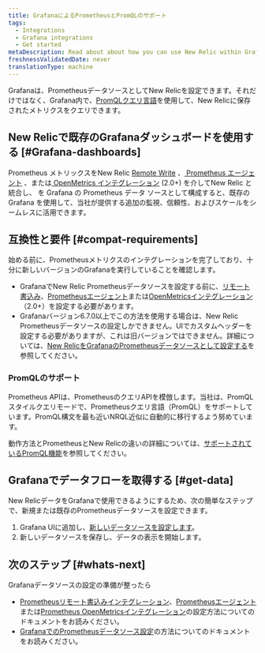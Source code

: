 ```yaml
---
title: GrafanaによるPrometheusとPromQLのサポート
tags:
  - Integrations
  - Grafana integrations
  - Get started
metaDescription: Read about about how you can use New Relic within Grafana and our options for Prometheus and Prom QL support.
freshnessValidatedDate: never
translationType: machine
---
```


Grafanaは、PrometheusデータソースとしてNew Relicを設定できます。それだけではなく、Grafana内で、[PromQLクエリ言語](/docs/integrations/prometheus-integrations/view-query-data/supported-promql-features)を使用して、New Relicに保存されたメトリクスをクエリできます。

## New Relicで既存のGrafanaダッシュボードを使用する [#Grafana-dashboards]

Prometheus メトリックスをNew Relic [Remote Write](/docs/integrations/prometheus-integrations/get-started/monitor-prometheus-new-relic#remote-write) 、[ Prometheus エージェント](/docs/integrations/prometheus-integrations/get-started/monitor-prometheus-new-relic#agent) 、または[ OpenMetrics インテグレーション](/docs/integrations/prometheus-integrations/get-started/monitor-prometheus-new-relic#OpenMetric) (2.0+) を介してNew Relic と統合し、 を Grafana の Prometheus データ ソースとして構成すると、既存の Grafana<InlinePopover type="dashboards"/> を使用して、当社が提供する追加の監視、信頼性、およびスケールをシームレスに活用できます。

## 互換性と要件 [#compat-requirements]

始める前に、Prometheusメトリクスのインテグレーションを完了しており、十分に新しいバージョンのGrafanaを実行していることを確認します。

* GrafanaでNew Relic Prometheusデータソースを設定する前に、[リモート書込み](/docs/integrations/prometheus-integrations/get-started/monitor-prometheus-new-relic#remote-write)、[Prometheusエージェント](/docs/integrations/prometheus-integrations/get-started/monitor-prometheus-new-relic#agent)または[OpenMetricsインテグレーション](/docs/integrations/prometheus-integrations/get-started/monitor-prometheus-new-relic#OpenMetrics)（2.0+）を設定する必要があります。
* Grafanaバージョン6.7.0以上でこの方法を使用する場合は、New Relic Prometheusデータソースの設定しかできません。UIでカスタムヘッダーを設定する必要がありますが、これは旧バージョンではできません。詳細については、[New RelicをGrafanaのPrometheusデータソースとして設定する](/docs/integrations/grafana-integrations/set-configure/configure-new-relic-prometheus-data-source-grafana)を参照してください。

### PromQLのサポート

Prometheus APIは、PrometheusのクエリAPIを模倣します。当社は、PromQLスタイルクエリモードで、Prometheusクエリ言語（PromQL）をサポートしています。PromQL構文を最も近いNRQL近似に自動的に移行するよう努めています。

動作方法とPrometheusとNew Relicの違いの詳細については、[サポートされているPromQL機能](/docs/integrations/prometheus-integrations/view-query-data/supported-promql-features)を参照してください。

## Grafanaでデータフローを取得する [#get-data]

New RelicデータをGrafanaで使用できるようにするため、次の簡単なステップで、新規または既存のPrometheusデータソースを設定できます。

1. Grafana UIに追加し、[新しいデータソースを設定します](/docs/integrations/grafana-integrations/set-configure/configure-new-relic-prometheus-data-source-grafana)。
2. 新しいデータソースを保存し、データの表示を開始します。

## 次のステップ [#whats-next]

Grafanaデータソースの設定の準備が整ったら

* [Prometheusリモート書込みインテグレーション](/docs/integrations/prometheus-integrations/install-configure/set-your-prometheus-remote-write-integration)、[Prometheusエージェント](/docs/infrastructure/prometheus-integrations/install-configure-prometheus-agent/setup-prometheus-agent)または[Prometheus OpenMetricsインテグレーション](/docs/integrations/prometheus-integrations/install-configure/install-update-or-uninstall-your-prometheus-openmetrics-integration)の設定方法についてのドキュメントをお読みください。
* [GrafanaでのPrometheusデータソース設定](/docs/integrations/grafana-integrations/set-configure/configure-new-relic-prometheus-data-source-grafana)の方法についてのドキュメントをお読みください。

<InstallFeedback/>
